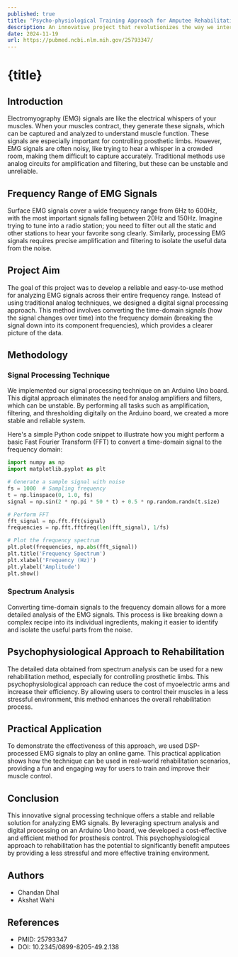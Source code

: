 ---
published: true
title: "Psycho-physiological Training Approach for Amputee Rehabilitation"
description: An innovative project that revolutionizes the way we interact with technology.
date: 2024-11-19
url: https://pubmed.ncbi.nlm.nih.gov/25793347/
---


# {title}

## Introduction

Electromyography (EMG) signals are like the electrical whispers of your muscles. When your muscles contract, they generate these signals, which can be captured and analyzed to understand muscle function. These signals are especially important for controlling prosthetic limbs. However, EMG signals are often noisy, like trying to hear a whisper in a crowded room, making them difficult to capture accurately. Traditional methods use analog circuits for amplification and filtering, but these can be unstable and unreliable.

## Frequency Range of EMG Signals

Surface EMG signals cover a wide frequency range from 6Hz to 600Hz, with the most important signals falling between 20Hz and 150Hz. Imagine trying to tune into a radio station; you need to filter out all the static and other stations to hear your favorite song clearly. Similarly, processing EMG signals requires precise amplification and filtering to isolate the useful data from the noise.

## Project Aim

The goal of this project was to develop a reliable and easy-to-use method for analyzing EMG signals across their entire frequency range. Instead of using traditional analog techniques, we designed a digital signal processing approach. This method involves converting the time-domain signals (how the signal changes over time) into the frequency domain (breaking the signal down into its component frequencies), which provides a clearer picture of the data.

## Methodology

### Signal Processing Technique

We implemented our signal processing technique on an Arduino Uno board. This digital approach eliminates the need for analog amplifiers and filters, which can be unstable. By performing all tasks such as amplification, filtering, and thresholding digitally on the Arduino board, we created a more stable and reliable system.

Here's a simple Python code snippet to illustrate how you might perform a basic Fast Fourier Transform (FFT) to convert a time-domain signal to the frequency domain:

```python
import numpy as np
import matplotlib.pyplot as plt

# Generate a sample signal with noise
fs = 1000  # Sampling frequency
t = np.linspace(0, 1.0, fs)
signal = np.sin(2 * np.pi * 50 * t) + 0.5 * np.random.randn(t.size)

# Perform FFT
fft_signal = np.fft.fft(signal)
frequencies = np.fft.fftfreq(len(fft_signal), 1/fs)

# Plot the frequency spectrum
plt.plot(frequencies, np.abs(fft_signal))
plt.title('Frequency Spectrum')
plt.xlabel('Frequency (Hz)')
plt.ylabel('Amplitude')
plt.show()
```

### Spectrum Analysis

Converting time-domain signals to the frequency domain allows for a more detailed analysis of the EMG signals. This process is like breaking down a complex recipe into its individual ingredients, making it easier to identify and isolate the useful parts from the noise.

## Psychophysiological Approach to Rehabilitation

The detailed data obtained from spectrum analysis can be used for a new rehabilitation method, especially for controlling prosthetic limbs. This psychophysiological approach can reduce the cost of myoelectric arms and increase their efficiency. By allowing users to control their muscles in a less stressful environment, this method enhances the overall rehabilitation process.

## Practical Application

To demonstrate the effectiveness of this approach, we used DSP-processed EMG signals to play an online game. This practical application shows how the technique can be used in real-world rehabilitation scenarios, providing a fun and engaging way for users to train and improve their muscle control.

## Conclusion

This innovative signal processing technique offers a stable and reliable solution for analyzing EMG signals. By leveraging spectrum analysis and digital processing on an Arduino Uno board, we developed a cost-effective and efficient method for prosthesis control. This psychophysiological approach to rehabilitation has the potential to significantly benefit amputees by providing a less stressful and more effective training environment.

## Authors

- Chandan Dhal
- Akshat Wahi

## References

- PMID: 25793347
- DOI: 10.2345/0899-8205-49.2.138
